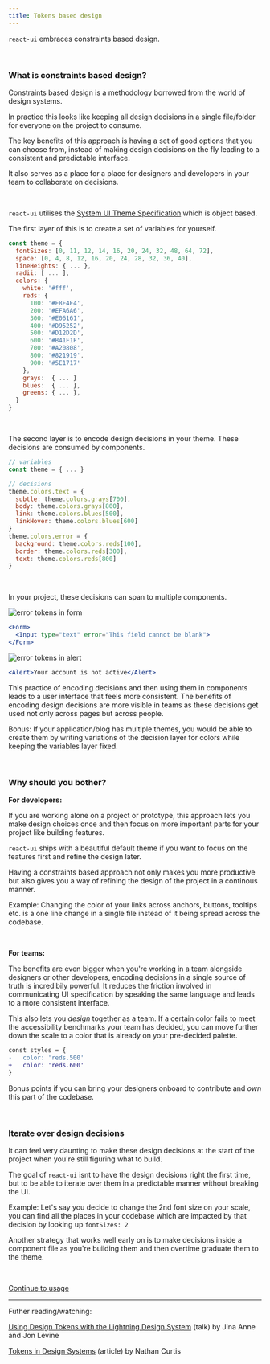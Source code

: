```yaml
---
title: Tokens based design
---
```



`react-ui` embraces constraints based design. 

<br/>

### What is constraints based design? 

Constraints based design is a methodology borrowed from the world of design systems. 

In practice this looks like keeping all design decisions in a single file/folder for everyone on the project to consume.

The key benefits of this approach is having a set of good options that you can choose from, instead of making design decisions on the fly leading to a consistent and predictable interface.

It also serves as a place for a place for designers and developers in your team to collaborate on decisions.

<br/>

`react-ui` utilises the [System UI Theme Specification](https://system-ui.com/theme/) which is object based.

The first layer of this is to create a set of variables for yourself.

```js
const theme = {
  fontSizes: [0, 11, 12, 14, 16, 20, 24, 32, 48, 64, 72],
  space: [0, 4, 8, 12, 16, 20, 24, 28, 32, 36, 40],
  lineHeights: { ... },
  radii: [ ... ],
  colors: {
    white: '#fff',
    reds: {
      100: '#F8E4E4',
      200: '#EFA6A6',
      300: '#E06161',
      400: '#D95252',
      500: '#D12D2D',
      600: '#B41F1F',
      700: '#A20808',
      800: '#821919',
      900: '#5E1717'
    },
    grays:  { ... }
    blues:  { ... },
    greens: { ... },
  }
}
```

<br/>

The second layer is to encode design decisions in your theme. These decisions are consumed by components.


```js
// variables
const theme = { ... }

// decisions
theme.colors.text = {
  subtle: theme.colors.grays[700],
  body: theme.colors.grays[800],
  link: theme.colors.blues[500],
  linkHover: theme.colors.blues[600]
}
theme.colors.error = {
  background: theme.colors.reds[100],
  border: theme.colors.reds[300],
  text: theme.colors.reds[800]
}
```

<br/>

In your project, these decisions can span to multiple components.


<div className="example preview-first">

![error tokens in form](/docs/form-error.png)

```jsx
<Form>
  <Input type="text" error="This field cannot be blank">
</Form>
```

</div>

<div className="example">

![error tokens in alert](/docs/alert-error.png)

```jsx
<Alert>Your account is not active</Alert>
```
</div>

This practice of encoding decisions and then using them in components leads to a user interface that feels more consistent. The benefits of encoding design decisions are more visible in teams as these decisions get used not only across pages but across people.

Bonus: If your application/blog has multiple themes, you would be able to create them by writing variations of the decision layer for colors while keeping the variables layer fixed.




<br/>

### Why should you bother?

**For developers:**

If you are working alone on a project or prototype, this approach lets you make design choices once and then focus on more important parts for your project like building features.

`react-ui` ships with a beautiful default theme if you want to focus on the features first and refine the design later.

Having a constraints based approach not only makes you more productive but also gives you a way of refining the design of the project in a continous manner.

Example: Changing the color of your links across anchors, buttons, tooltips etc. is a one line change in a single file instead of it being spread across the codebase.

<br/>

**For teams:**

The benefits are even bigger when you're working in a team alongside designers or other developers, encoding decisions in a single source of truth is incredibily powerful. It reduces the friction involved in communicating UI specification by speaking the same language and leads to a more consistent interface.

This also lets you _design_ together as a team. If a certain color fails to meet the accessibility benchmarks your team has decided, you can move further down the scale to a color that is already on your pre-decided palette.

```diff
const styles = {
-   color: 'reds.500'
+   color: 'reds.600'
}
```

Bonus points if you can bring your designers onboard to contribute and _own_ this part of the codebase.

<br/>

### Iterate over design decisions

It can feel very daunting to make these design decisions at the start of the project when you're still figuring what to build.

The goal of `react-ui` isnt to have the design decisions right the first time, but to be able to iterate over them in a predictable manner without breaking the UI.

Example: Let's say you decide to change the 2nd font size on your scale, you can find all the places in your codebase which are impacted by that decision by looking up `fontSizes: 2`

Another strategy that works well early on is to make decisions inside a component file as you're building them and then overtime graduate them to the theme.

<br/>

[Continue to usage](/docs/usage)

---

Futher reading/watching: 


[Using Design Tokens with the Lightning Design System](https://www.youtube.com/watch?v=wDBEc3dJJV8) (talk) by Jina Anne and Jon Levine

[Tokens in Design Systems](https://medium.com/eightshapes-llc/tokens-in-design-systems-25dd82d58421) (article) by Nathan Curtis

<br/><br/>